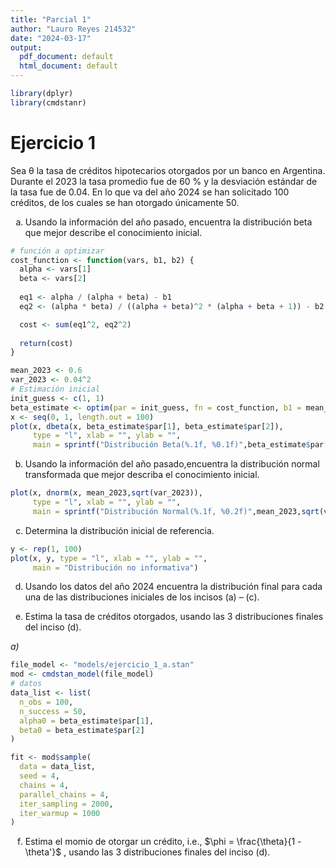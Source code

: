 ```yaml
---
title: "Parcial 1"
author: "Lauro Reyes 214532"
date: "2024-03-17"
output:
  pdf_document: default
  html_document: default
---
```


```r
library(dplyr)
library(cmdstanr)
```

# Ejercicio 1

Sea θ la tasa de créditos hipotecarios otorgados por un banco en Argentina. Durante el 2023 la tasa promedio fue de 60 % y la desviación estándar de la tasa fue de 0.04. En lo que va del año 2024 se han solicitado 100 créditos, de los cuales se han otorgado únicamente 50.

a.  Usando la información del año pasado, encuentra la distribución beta que mejor describe el conocimiento inicial.

```r
# función a optimizar
cost_function <- function(vars, b1, b2) {
  alpha <- vars[1]
  beta <- vars[2]
  
  eq1 <- alpha / (alpha + beta) - b1
  eq2 <- (alpha * beta) / ((alpha + beta)^2 * (alpha + beta + 1)) - b2

  cost <- sum(eq1^2, eq2^2)
  
  return(cost)
}

mean_2023 <- 0.6
var_2023 <- 0.04^2
# Estimación inicial
init_guess <- c(1, 1)
beta_estimate <- optim(par = init_guess, fn = cost_function, b1 = mean_2023, b2 = var_2023)
x <- seq(0, 1, length.out = 100)
plot(x, dbeta(x, beta_estimate$par[1], beta_estimate$par[2]), 
     type = "l", xlab = "", ylab = "", 
     main = sprintf("Distribución Beta(%.1f, %0.1f)",beta_estimate$par[1],beta_estimate$par[2]))
```

b.  Usando la información del año pasado,encuentra la distribución normal transformada que mejor describa el conocimiento inicial.

```r
plot(x, dnorm(x, mean_2023,sqrt(var_2023)), 
     type = "l", xlab = "", ylab = "", 
     main = sprintf("Distribución Normal(%.1f, %0.2f)",mean_2023,sqrt(var_2023)))
```

c.  Determina la distribución inicial de referencia.

```r
y <- rep(1, 100)
plot(x, y, type = "l", xlab = "", ylab = "", 
     main = "Distribución no informativa")
```

d.  Usando los datos del año 2024 encuentra la distribución final para cada una de las distribuciones iniciales de los incisos (a) – (c).

e.  Estima la tasa de créditos otorgados, usando las 3 distribuciones finales del inciso (d).

*a)*
```r
file_model <- "models/ejercicio_1_a.stan"
mod <- cmdstan_model(file_model)
# datos
data_list <- list(
  n_obs = 100,
  n_success = 50,
  alpha0 = beta_estimate$par[1],
  beta0 = beta_estimate$par[2]
)

fit <- mod$sample(
  data = data_list,
  seed = 4,
  chains = 4,
  parallel_chains = 4,
  iter_sampling = 2000,
  iter_warmup = 1000
)

```



f.  Estima el momio de otorgar un crédito, i.e., $\phi = \frac{\theta}{1 - \theta'}$ , usando las 3 distribuciones finales del inciso (d).
